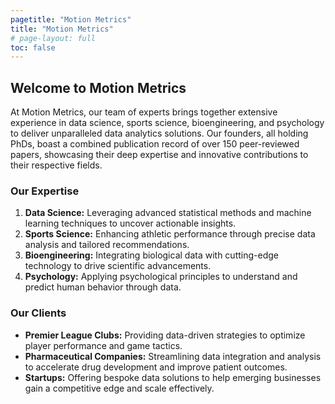 ```yaml
---
pagetitle: "Motion Metrics"
title: "Motion Metrics"
# page-layout: full
toc: false
---
```


## Welcome to Motion Metrics
At Motion Metrics, our team of experts brings together extensive experience in data science, sports science, bioengineering, and psychology to deliver unparalleled data analytics solutions. Our founders, all holding PhDs, boast a combined publication record of over 150 peer-reviewed papers, showcasing their deep expertise and innovative contributions to their respective fields.

### Our Expertise

1. **Data Science:** Leveraging advanced statistical methods and machine learning techniques to uncover actionable insights.
2. **Sports Science:** Enhancing athletic performance through precise data analysis and tailored recommendations.
3. **Bioengineering:** Integrating biological data with cutting-edge technology to drive scientific advancements.
4. **Psychology:** Applying psychological principles to understand and predict human behavior through data.


### Our Clients

- **Premier League Clubs:** Providing data-driven strategies to optimize player performance and game tactics.
- **Pharmaceutical Companies:** Streamlining data integration and analysis to accelerate drug development and improve patient outcomes.
- **Startups:** Offering bespoke data solutions to help emerging businesses gain a competitive edge and scale effectively.
